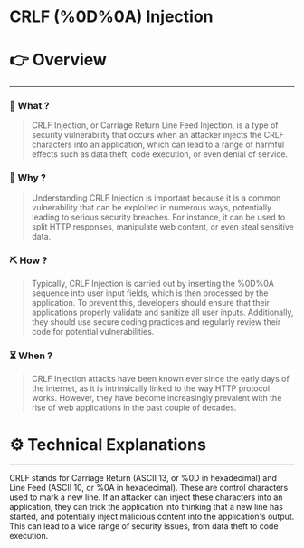 # CRLF (%0D%0A) Injection


# 👉 Overview

---

### 👀 What ?

> CRLF Injection, or Carriage Return Line Feed Injection, is a type of security vulnerability that occurs when an attacker injects the CRLF characters into an application, which can lead to a range of harmful effects such as data theft, code execution, or even denial of service.
> 

### 🧐 Why ?

> Understanding CRLF Injection is important because it is a common vulnerability that can be exploited in numerous ways, potentially leading to serious security breaches. For instance, it can be used to split HTTP responses, manipulate web content, or even steal sensitive data.
> 

### ⛏️ How ?

> Typically, CRLF Injection is carried out by inserting the %0D%0A sequence into user input fields, which is then processed by the application. To prevent this, developers should ensure that their applications properly validate and sanitize all user inputs. Additionally, they should use secure coding practices and regularly review their code for potential vulnerabilities.
> 

### ⏳ When ?

> CRLF Injection attacks have been known ever since the early days of the internet, as it is intrinsically linked to the way HTTP protocol works. However, they have become increasingly prevalent with the rise of web applications in the past couple of decades.
> 

# ⚙️ Technical Explanations

---

CRLF stands for Carriage Return (ASCII 13, or %0D in hexadecimal) and Line Feed (ASCII 10, or %0A in hexadecimal). These are control characters used to mark a new line. If an attacker can inject these characters into an application, they can trick the application into thinking that a new line has started, and potentially inject malicious content into the application's output. This can lead to a wide range of security issues, from data theft to code execution.
